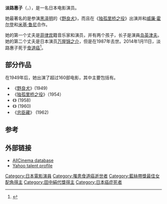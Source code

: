 {{Infobox person
| name = 淡路惠子
| image = Awaji Keiko.JPG
| caption =
| native_name = 淡路 恵子
| native_name_lang = ja
| birth_name =
| birth_date = {{birth date|df=y|1933|7|17}}
| birth_place = 日本[[东京府|东京府]][[東京市|東京市]]荏原区（現[[品川區|品川區]][[荏原_(品川區)|荏原]]）
| death_date = {{Death date and age|2014|1|11|1933|7|17|df=y}}
| death_place = 日本[[東京都|東京都]][[港區_(東京都)|港區]]
| occupation = 演员
| yearsactive = 1949-2014
| height = {{height|m=1.63}}
| spouse = [[Bimbo_Danao|Rolando "Bimbo" Danao]], [[Yorozuya_Kinnosuke|Yorozuya Kinnosuke]]
| children = Etsuo Shima, Akihiro, Kichinosuke
| website =
}}

'''淡路惠子'''（{{lang-ja|淡路恵子}}，{{bd|1933年|7月17日|2014年|1月11日|catIdx=Awaji}}），是一名日本电影演员。

她最著名的是参演[[黑泽明|黑泽明]]的《[[野良犬_(1949年電影)|野良犬]]》，而且在《[[独孤里桥之役|独孤里桥之役]]》出演并和[[威廉·霍尔登|威廉·霍尔登]]和[[米基·鲁尼|米基·鲁尼]]合作。

她的第一个丈夫是[[菲律宾|菲律宾]]籍音乐家和演员{{link-en|宾沃·达瑙|Bimbo Danao}}，并有两个孩子，长子是演員[[岛英津夫|岛英津夫]]。她的第二个丈夫是日本演员[[万屋锦之介|万屋锦之介]]，但是在1987年去世。2014年1月11日，淡路惠子死于[[食道癌|食道癌]]<ref>{{cite web |url=http://english.kyodonews.jp/photos/2014/01/265561.html |title=Actress Awaji dies |publisher=Kyodo News |accessdate=11 January 2014 |archive-date=2014-01-11 |archive-url=https://web.archive.org/web/20140111161653/http://english.kyodonews.jp/photos/2014/01/265561.html |dead-url=no }}</ref>。

== 部分作品 ==
在1949年后，她出演了超过160部电影，其中主要包括有。

* 《[[野良犬_(1949年電影)|野良犬]]》(1949)
* 《[[独孤里桥之役|独孤里桥之役]]》（1954）
* 《{{link-en|The Badger Palace|The Badger Palace}}》 (1958)
* 《{{link-en|Scar Yosaburo|Scar Yosaburo}}》 (1960)
* 《[[忠臣藏_(1962年電影)|忠臣藏]]》 (1962)

== 参考 ==
{{reflist}}

==外部链接==
{{commons category|Keiko Awaji}}
* [http://www.allcinema.net/prog/show_p.php?num_p=60003 AllCinema database] {{Wayback|url=http://www.allcinema.net/prog/show_p.php?num_p=60003 |date=20140111162522 }} {{Ja icon}}
* [https://archive.is/20130501054351/talent.yahoo.co.jp/pf/profile/pp3290 Yahoo talent profile] {{Ja icon}}
{{田中絹代獎}}
{{藍絲帶獎最佳女配角}}
{{Authority control}}

{{DEFAULTSORT:Awaji, Keiko}}
[[Category:日本電影演員|Category:日本電影演員]]
[[Category:罹患食道癌逝世者|Category:罹患食道癌逝世者]]
[[Category:藍絲帶獎最佳女配角得主|Category:藍絲帶獎最佳女配角得主]]
[[Category:田中絹代獎得主|Category:田中絹代獎得主]]
[[Category:日本癌症死者|Category:日本癌症死者]]